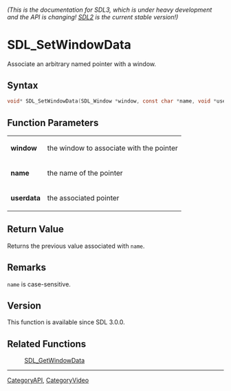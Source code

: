 ====== (This is the documentation for SDL3, which is under heavy development and the API is changing! [https://wiki.libsdl.org/SDL2/ SDL2] is the current stable version!) ======
= SDL_SetWindowData =

Associate an arbitrary named pointer with a window.

== Syntax ==

<syntaxhighlight lang='c'>
void* SDL_SetWindowData(SDL_Window *window, const char *name, void *userdata);
</syntaxhighlight>

== Function Parameters ==

{|
|'''window'''
|the window to associate with the pointer
|-
|'''name'''
|the name of the pointer
|-
|'''userdata'''
|the associated pointer
|}

== Return Value ==

Returns the previous value associated with <code>name</code>.

== Remarks ==

<code>name</code> is case-sensitive.

== Version ==

This function is available since SDL 3.0.0.

== Related Functions ==

:[[SDL_GetWindowData]]

----
[[CategoryAPI]], [[CategoryVideo]]


